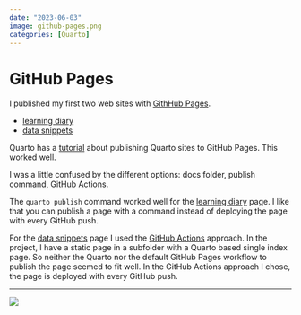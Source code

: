 ```yaml
---
date: "2023-06-03"
image: github-pages.png
categories: [Quarto]
---
```


# GitHub Pages

I published my first two web sites with [GithHub Pages](https://pages.github.com/).

+ [learning diary](https://hdigital.github.io/learning-diary/)
+ [data snippets](https://hdigital.github.io/data-snippets/)

Quarto has a [tutorial](https://quarto.org/docs/publishing/github-pages.html) about publishing Quarto sites to GitHub Pages. This worked well.

I was a little confused by the different options: docs folder, publish command, GitHub Actions.

The `quarto publish` command worked well for the [learning diary](https://hdigital.github.io/learning-diary/) page. I like that you can publish a page with a command instead of deploying the page with every GitHub push.

For the [data snippets](https://hdigital.github.io/data-snippets/) page I used the [GitHub Actions](https://docs.github.com/en/pages/getting-started-with-github-pages/configuring-a-publishing-source-for-your-github-pages-site#publishing-with-a-custom-github-actions-workflow) approach. In the project, I have a static page in a subfolder with a Quarto based single index page. So neither the Quarto nor the default GitHub Pages workflow to publish the page seemed to fit well. In the GitHub Actions approach I chose, the page is deployed with every GitHub push.

---

![](github-pages.png)